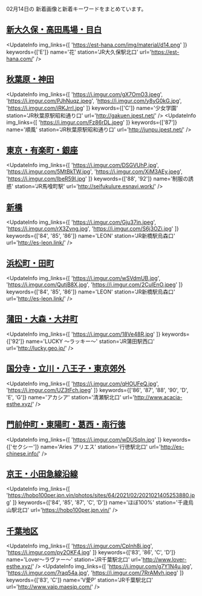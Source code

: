 

02月14日の
新着画像と新着キーワードをまとめています。

<DmmAffiliateIns />

## [新大久保・高田馬場・目白](/busty/0020)
<UpdateInfo
    img_links={[
    'https://est-hana.com/img/material/d14.png'
    ]}
    keywords={['E']}
    name='花'
    station='JR大久保駅北口'
    url='https://est-hana.com/'
/>
<DmmAffiliateIns />

## [秋葉原・神田](/busty/0080)
<UpdateInfo
    img_links={[
    'https://i.imgur.com/gX7OmO3.jpeg',
    'https://i.imgur.com/PJhNuqz.jpeg',
    'https://i.imgur.com/y8yG0kG.jpg',
    'https://i.imgur.com/iRKJrrI.jpg'
    ]}
    keywords={['C']}
    name='少女学園'
    station='JR秋葉原駅昭和通り口'
    url='http://gakuen.jpest.net/'
/>
<UpdateInfo
    img_links={[
    'https://i.imgur.com/Fz86rDL.jpeg'
    ]}
    keywords={['87']}
    name='順風'
    station='JR秋葉原駅昭和通り口'
    url='http://junpu.jpest.net/'
/>
<DmmAffiliateIns />

## [東京・有楽町・銀座](/busty/0090)
<UpdateInfo
    img_links={[
    'https://i.imgur.com/DSGVUhP.jpg',
    'https://i.imgur.com/5MtBkTW.jpg',
    'https://i.imgur.com/XiM3AEy.jpeg',
    'https://i.imgur.com/IbeR59I.jpg'
    ]}
    keywords={['88', '92']}
    name='制服の誘惑'
    station='JR馬喰町駅'
    url='http://seifukulure.esnavi.work/'
/>
<DmmAffiliateIns />

## [新橋](/busty/0100)
<UpdateInfo
    img_links={[
    'https://i.imgur.com/Gju37in.jpeg',
    'https://i.imgur.com/rX3Zvng.jpg',
    'https://i.imgur.com/S6j3OZi.jpg'
    ]}
    keywords={['84', '85', '86']}
    name='LEON'
    station='JR新橋駅烏森口'
    url='http://es-leon.link/'
/>
<DmmAffiliateIns />

## [浜松町・田町](/busty/0110)
<UpdateInfo
    img_links={[
    'https://i.imgur.com/wSVdmUB.jpg',
    'https://i.imgur.com/QutjB8X.jpg',
    'https://i.imgur.com/2CuIEnO.jpeg'
    ]}
    keywords={['84', '85', '86']}
    name='LEON'
    station='JR新橋駅烏森口'
    url='http://es-leon.link/'
/>
<DmmAffiliateIns />

## [蒲田・大森・大井町](/busty/0121)
<UpdateInfo
    img_links={[
    'https://i.imgur.com/18Ve48R.jpg'
    ]}
    keywords={['92']}
    name='LUCKY ～ラッキー～'
    station='JR蒲田駅西口'
    url='http://lucky.geo.jp/'
/>
<DmmAffiliateIns />

## [国分寺・立川・八王子・東京郊外](/busty/0200)
<UpdateInfo
    img_links={[
    'https://i.imgur.com/qHOUFeQ.jpg',
    'https://i.imgur.com/UZ3tFch.jpeg'
    ]}
    keywords={['86', '87', '88', '90', 'D', 'E', 'G']}
    name='アカシア'
    station='清瀬駅北口'
    url='http://www.acacia-esthe.xyz/'
/>
<DmmAffiliateIns />

## [門前仲町・東陽町・葛西・南行徳](/busty/0240)
<UpdateInfo
    img_links={[
    'https://i.imgur.com/wDUSqIn.jpg'
    ]}
    keywords={['セクシー']}
    name='Aries アリエス'
    station='行徳駅北口'
    url='http://es-chinese.info/'
/>
<DmmAffiliateIns />

## [京王・小田急線沿線](/busty/0260)
<UpdateInfo
    img_links={[
    'https://hobo100per.jpn.vin/photos/sites/64/2021/02/2021021405253880.jpg'
    ]}
    keywords={['84', '85', '87', 'C', 'D']}
    name='ほぼ100%'
    station='千歳烏山駅北口'
    url='https://hobo100per.jpn.vin/'
/>
<DmmAffiliateIns />

## [千葉地区](/busty/0500)
<UpdateInfo
    img_links={[
    'https://i.imgur.com/Cplnh8i.jpg',
    'https://i.imgur.com/py2OKF4.jpg'
    ]}
    keywords={['83', '86', 'C', 'D']}
    name='Lover～ラヴァー～'
    station='JR千葉駅北口'
    url='http://www.lover-esthe.xyz/'
/>
<UpdateInfo
    img_links={[
    'https://i.imgur.com/g7Y1N4u.jpg',
    'https://i.imgur.com/7raq54a.jpg',
    'https://i.imgur.com/7RrAMvh.jpeg'
    ]}
    keywords={['83', 'C']}
    name='V愛P'
    station='JR千葉駅北口'
    url='http://www.vaip.maesjp.com/'
/>
<DmmAffiliateIns />

<DmmAffiliateScript />
